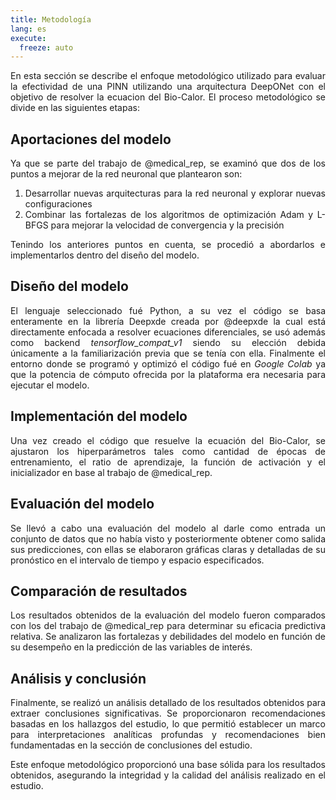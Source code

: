 ```yaml
---
title: Metodología
lang: es
execute: 
  freeze: auto
---
```


::: {style="text-align: justify"}
En esta sección se describe el enfoque metodológico utilizado para evaluar la efectividad de una PINN utilizando una arquitectura DeepONet con el objetivo de resolver la ecuacion del Bio-Calor. El proceso metodológico se divide en las siguientes etapas:

## Aportaciones del modelo
Ya que se parte del trabajo de @medical_rep, se examinó que dos de los puntos a mejorar de la red neuronal que plantearon son:

1. Desarrollar nuevas arquitecturas para la red neuronal y explorar nuevas configuraciones
2. Combinar las fortalezas de los algoritmos de optimización Adam y L-BFGS para mejorar la velocidad de convergencia y la precisión

Tenindo los anteriores puntos en cuenta, se procedió a abordarlos e implementarlos dentro del diseño del modelo.

## Diseño del modelo
El lenguaje seleccionado fué Python, a su vez el código se basa enteramente en la librería Deepxde creada por @deepxde la cual está directamente enfocada a resolver ecuaciones diferenciales, se usó además como backend *tensorflow_compat_v1* siendo su elección debida únicamente a la familiarización previa que se tenía con ella. Finalmente el entorno donde se programó y optimizó el código fué en *Google Colab* ya que la potencia de cómputo ofrecida por la plataforma era necesaria para ejecutar el modelo. 

## Implementación del modelo
Una vez creado el código que resuelve la ecuación del Bio-Calor, se ajustaron los hiperparámetros tales como cantidad de épocas de entrenamiento, el ratio de aprendizaje, la función de activación y el inicializador en base al trabajo de @medical_rep.

## Evaluación del modelo
Se llevó a cabo una evaluación del modelo al darle como entrada un conjunto de datos que no había visto y posteriormente obtener como salida sus predicciones, con ellas se elaboraron gráficas claras y detalladas de su pronóstico en el intervalo de tiempo y espacio especificados.

## Comparación de resultados
Los resultados obtenidos de la evaluación del modelo fueron comparados con los del trabajo de @medical_rep para determinar su eficacia predictiva relativa. Se analizaron las fortalezas y debilidades del modelo en función de su desempeño en la predicción de las variables de interés.

## Análisis y conclusión
Finalmente, se realizó un análisis detallado de los resultados obtenidos para extraer conclusiones significativas. Se proporcionaron recomendaciones basadas en los hallazgos del estudio, lo que permitió establecer un marco para interpretaciones analíticas profundas y recomendaciones bien fundamentadas en la sección de conclusiones del estudio.

Este enfoque metodológico proporcionó una base sólida para los resultados obtenidos, asegurando la integridad y la calidad del análisis realizado en el estudio.
:::
